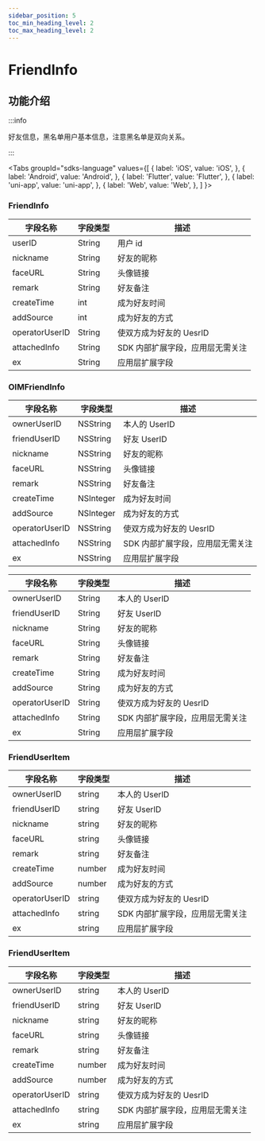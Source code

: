 ```yaml
---
sidebar_position: 5
toc_min_heading_level: 2
toc_max_heading_level: 2
---
```


# FriendInfo

## 功能介绍

:::info

好友信息，黑名单用户基本信息，注意黑名单是双向关系。

:::

<Tabs
groupId="sdks-language"
values={[
{ label: 'iOS', value: 'iOS', },
{ label: 'Android', value: 'Android', },
{ label: 'Flutter', value: 'Flutter', },
{ label: 'uni-app', value: 'uni-app', },
{ label: 'Web', value: 'Web', },
]
}>

<TabItem value="Flutter">

### FriendInfo

| 字段名称       | 字段类型 | 描述                             |
| -------------- | -------- | -------------------------------- |
| userID         | String   | 用户 id                          |
| nickname       | String   | 好友的昵称                       |
| faceURL        | String   | 头像链接                         |
| remark         | String   | 好友备注                         |
| createTime     | int      | 成为好友时间                     |
| addSource      | int      | 成为好友的方式                   |
| operatorUserID | String   | 使双方成为好友的 UesrID          |
| attachedInfo   | String   | SDK 内部扩展字段，应用层无需关注 |
| ex             | String   | 应用层扩展字段                   |

</TabItem>

<TabItem value="iOS">

### OIMFriendInfo

| 字段名称       | 字段类型  | 描述                             |
| -------------- | --------- | -------------------------------- |
| ownerUserID    | NSString  | 本人的 UserID                    |
| friendUserID   | NSString  | 好友 UserID                      |
| nickname       | NSString  | 好友的昵称                       |
| faceURL        | NSString  | 头像链接                         |
| remark         | NSString  | 好友备注                         |
| createTime     | NSInteger | 成为好友时间                     |
| addSource      | NSInteger | 成为好友的方式                   |
| operatorUserID | NSString  | 使双方成为好友的 UesrID          |
| attachedInfo   | NSString  | SDK 内部扩展字段，应用层无需关注 |
| ex             | NSString  | 应用层扩展字段                   |

</TabItem>

<TabItem value="Android">

| 字段名称       | 字段类型 | 描述                             |
| -------------- | -------- | -------------------------------- |
| ownerUserID    | String   | 本人的 UserID                    |
| friendUserID   | String   | 好友 UserID                      |
| nickname       | String   | 好友的昵称                       |
| faceURL        | String   | 头像链接                         |
| remark         | String   | 好友备注                         |
| createTime     | String   | 成为好友时间                     |
| addSource      | String   | 成为好友的方式                   |
| operatorUserID | String   | 使双方成为好友的 UesrID          |
| attachedInfo   | String   | SDK 内部扩展字段，应用层无需关注 |
| ex             | String   | 应用层扩展字段                   |

</TabItem>

<TabItem value="Web">

### FriendUserItem

| 字段名称       | 字段类型 | 描述                             |
| -------------- | -------- | -------------------------------- |
| ownerUserID    | string   | 本人的 UserID                    |
| friendUserID   | string   | 好友 UserID                      |
| nickname       | string   | 好友的昵称                       |
| faceURL        | string   | 头像链接                         |
| remark         | string   | 好友备注                         |
| createTime     | number   | 成为好友时间                     |
| addSource      | number   | 成为好友的方式                   |
| operatorUserID | string   | 使双方成为好友的 UesrID          |
| attachedInfo   | string   | SDK 内部扩展字段，应用层无需关注 |
| ex             | string   | 应用层扩展字段                   |

</TabItem>

<TabItem value="uni-app">

### FriendUserItem

| 字段名称       | 字段类型 | 描述                             |
| -------------- | -------- | -------------------------------- |
| ownerUserID    | string   | 本人的 UserID                    |
| friendUserID   | string   | 好友 UserID                      |
| nickname       | string   | 好友的昵称                       |
| faceURL        | string   | 头像链接                         |
| remark         | string   | 好友备注                         |
| createTime     | number   | 成为好友时间                     |
| addSource      | number   | 成为好友的方式                   |
| operatorUserID | string   | 使双方成为好友的 UesrID          |
| attachedInfo   | string   | SDK 内部扩展字段，应用层无需关注 |
| ex             | string   | 应用层扩展字段                   |

</TabItem>

</Tabs>
